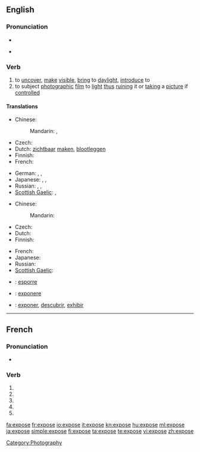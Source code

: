 {{also|exposé}}
==English==

===Pronunciation===
* {{audio|en-us-expose.ogg|Audio (US)}}

* {{rhymes|əʊz}}

===Verb===
{{en-verb|expos|ing}}

# to [[uncover]], [[make]] [[visible]], [[bring]] to [[daylight]], [[introduce]] to
# to subject [[photograph]]ic [[film]] to [[light]] [[thus]] [[ruin]]ing it or [[take|taking]] a [[picture]] if [[control]]led

====Translations====
{{trans-top|to uncover, make visible, bring to daylight, introduce to}}
* Chinese:
*: Mandarin: {{t|cmn|揭露|tr=jiēlù|sc=Hani}},  {{t-|cmn|暴露|tr=bàolù|sc=Hani}}
* Czech: {{t-|cs|vystavit}}
* Dutch: [[zichtbaar]] [[maken]], [[blootleggen]]
* Finnish: {{t+|fi|paljastaa}}
* French: {{t+|fr|exposer}}
{{trans-mid}}
* German: {{t|de|aufdecken}},  {{t|de|offenbaren}},  {{t|de|entblößen}}
* Japanese: {{t|ja|晒す|tr=さらす, sarasu|sc=Hani}},  {{t-|ja|暴く|tr=あばく, abaku}},  {{t|ja|暴露する|tr=ばくろする, bakuro-surú}}
* Russian: {{t|ru|выставлять|tr=vystavlját'}},  {{t|ru|раскрывать|tr=raskryvát'}},  {{t|ru|обнажать|tr=obnažát'}}
* [[Scottish Gaelic]]: {{t-|gd|foillsich|xs=Scottish Gaelic}}, {{t-|gd|rùisg|xs=Scottish Gaelic}}
{{trans-bottom}}

{{trans-top|to subject photographic film to light thus ruining it or taking a picture if controlled}}
* Chinese:
*: Mandarin: {{t|cmn|曝光|tr=pùguāng|sc=Hani}}
* Czech: {{t-|cs|exponovat}}
* Dutch: {{t+|nl|blootstellen}}
* Finnish: {{t-|fi|valottaa}}
{{trans-mid}}
* French: {{t+|fr|exposer}}
* Japanese: {{t|ja|露光させる|tr=ろこうさせる, rokō-saseru}}
* Russian: {{t|ru|делать выдержку|tr=délat' výderžku}}
* [[Scottish Gaelic]]: {{t-|gd|nochd|xs=Scottish Gaelic}}
{{trans-bottom}}

{{checktrans-top}}
* {{ttbc|Italian}}: [[esporre]]
{{checktrans-mid}}
* {{ttbc|Latin}}: [[exponere]]
* {{ttbc|Spanish}}: [[exponer]], [[descubrir]], [[exhibir]]
{{checktrans-bottom}}

[[Category:Photography]]

----

==French==

===Pronunciation===
* {{IPA|lang=fr|/ɛk.spoz/}}

===Verb===
{{fr-verb form}}

# {{conjugation of|exposer||1|s|pres|ind|lang=fr}}
# {{conjugation of|exposer||3|s|pres|ind|lang=fr}}
# {{conjugation of|exposer||1|s|pres|sub|lang=fr}}
# {{conjugation of|exposer||1|s|pres|sub|lang=fr}}
# {{conjugation of|exposer||2|s|imp|lang=fr}}

[[fa:expose]]
[[fr:expose]]
[[io:expose]]
[[it:expose]]
[[kn:expose]]
[[hu:expose]]
[[ml:expose]]
[[ja:expose]]
[[simple:expose]]
[[fi:expose]]
[[ta:expose]]
[[te:expose]]
[[vi:expose]]
[[zh:expose]]